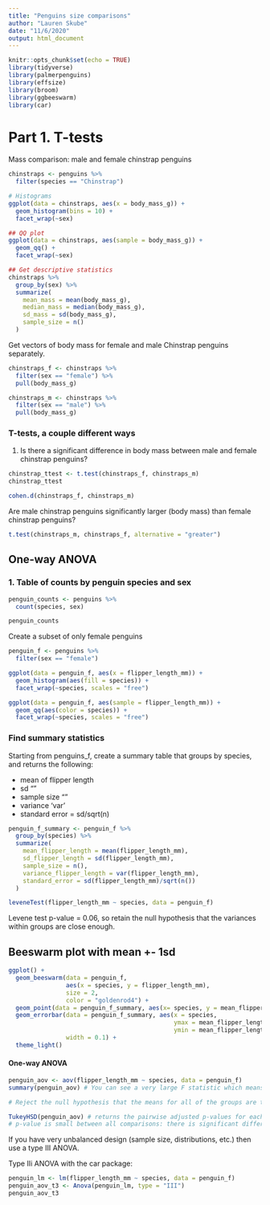 ```yaml
---
title: "Penguins size comparisons"
author: "Lauren Skube"
date: "11/6/2020"
output: html_document
---
```


```r
knitr::opts_chunk$set(echo = TRUE)
library(tidyverse)
library(palmerpenguins)
library(effsize)
library(broom)
library(ggbeeswarm)
library(car)
```

# Part 1. T-tests 

Mass comparison: male and female chinstrap penguins 

```r
chinstraps <- penguins %>% 
  filter(species == "Chinstrap")

# Histograms 
ggplot(data = chinstraps, aes(x = body_mass_g)) +
  geom_histogram(bins = 10) +
  facet_wrap(~sex)

## QQ plot
ggplot(data = chinstraps, aes(sample = body_mass_g)) + 
  geom_qq() + 
  facet_wrap(~sex)

## Get descriptive statistics 
chinstraps %>% 
  group_by(sex) %>% 
  summarize(
    mean_mass = mean(body_mass_g), 
    median_mass = median(body_mass_g), 
    sd_mass = sd(body_mass_g), 
    sample_size = n()
  )

```


Get vectors of body mass for female and male Chinstrap penguins separately. 

```r
chinstraps_f <- chinstraps %>% 
  filter(sex == "female") %>% 
  pull(body_mass_g)

chinstraps_m <- chinstraps %>% 
  filter(sex == "male") %>% 
  pull(body_mass_g)
```

### T-tests, a couple different ways 

1. Is there a significant difference in body mass between male and female chinstrap penguins? 

```r
chinstrap_ttest <- t.test(chinstraps_f, chinstraps_m)
chinstrap_ttest

cohen.d(chinstraps_f, chinstraps_m)
```
Are male chinstrap penguins significantly larger (body mass) than female chinstrap penguins? 

```r
t.test(chinstraps_m, chinstraps_f, alternative = "greater")
```
## One-way ANOVA 

### 1. Table of counts by penguin species and sex 

```r
penguin_counts <- penguins %>% 
  count(species, sex)

penguin_counts
```

Create a subset of only female penguins 

```r
penguin_f <- penguins %>% 
  filter(sex == "female")

ggplot(data = penguin_f, aes(x = flipper_length_mm)) +
  geom_histogram(aes(fill = species)) + 
  facet_wrap(~species, scales = "free")

ggplot(data = penguin_f, aes(sample = flipper_length_mm)) +
  geom_qq(aes(color = species)) + 
  facet_wrap(~species, scales = "free")
```

### Find summary statistics 

Starting from penguins_f, create a summary table that groups by species, and returns the following: 

- mean of flipper length 
- sd ""
- sample size ""
- variance 'var'
- standard error = sd/sqrt(n)

```r
penguin_f_summary <- penguin_f %>% 
  group_by(species) %>% 
  summarize(
    mean_flipper_length = mean(flipper_length_mm),
    sd_flipper_length = sd(flipper_length_mm), 
    sample_size = n(), 
    variance_flipper_length = var(flipper_length_mm), 
    standard_error = sd(flipper_length_mm)/sqrt(n())
  )

leveneTest(flipper_length_mm ~ species, data = penguin_f)
```
Levene test p-value = 0.06, so retain the null hypothesis that the variances within groups are close enough. 

## Beeswarm plot with mean +- 1sd

```r
ggplot() +
  geom_beeswarm(data = penguin_f, 
                aes(x = species, y = flipper_length_mm),
                size = 2, 
                color = "goldenrod4") +
  geom_point(data = penguin_f_summary, aes(x= species, y = mean_flipper_length, size = 2)) + 
  geom_errorbar(data = penguin_f_summary, aes(x = species,
                                              ymax = mean_flipper_length + sd_flipper_length,
                                              ymin = mean_flipper_length - sd_flipper_length),
                width = 0.1) +
  theme_light()
```


#### One-way ANOVA 

```r
penguin_aov <- aov(flipper_length_mm ~ species, data = penguin_f)
summary(penguin_aov) # You can see a very large F statistic which means variance between groups is very large compared to the variance within groups, reflected in the p-value 

# Reject the null hypothesis that the means for all of the groups are the same (chinstrap, adelie, gentoo)

TukeyHSD(penguin_aov) # returns the pairwise adjusted p-values for each pairwise comparison
# p-value is small between all comparisons: there is significant difference in mean flipper length between all groups 

```

If you have very unbalanced design (sample size, distributions, etc.) then use a type III ANOVA. 

Type IIi ANOVA with the car package: 
```r
penguin_lm <- lm(flipper_length_mm ~ species, data = penguin_f)
penguin_aov_t3 <- Anova(penguin_lm, type = "III")
penguin_aov_t3
```











